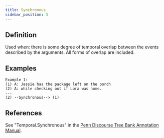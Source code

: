 ```yaml
---
title: Synchronous
sidebar_position: 3
---
```


## Definition

Used when: there is some degree of temporal overlap between the events described by the arguments. All forms of overlap are included.

## Examples

```
Example 1:
(1) A: Jessie has the package left on the porch
(2) A: while checking out if Lora was home.
---
(2) --Synchronous--> (1)
```

## References

See "Temporal.Synchronous" in the [Penn Discourse Tree Bank Annotation Manual](https://repository.upenn.edu/handle/20.500.14332/37623). 
